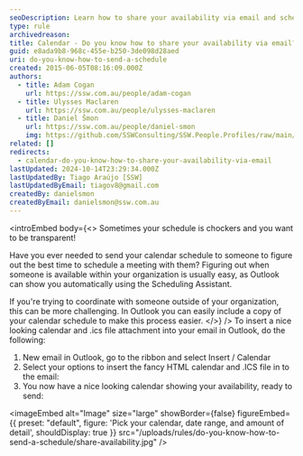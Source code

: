 ```yaml
---
seoDescription: Learn how to share your availability via email and schedule meetings efficiently using Outlook's calendar feature.
type: rule
archivedreason:
title: Calendar - Do you know how to share your availability via email?
guid: e8ada9b8-968c-455e-b250-3de098d28aed
uri: do-you-know-how-to-send-a-schedule
created: 2015-06-05T08:16:09.000Z
authors:
  - title: Adam Cogan
    url: https://ssw.com.au/people/adam-cogan
  - title: Ulysses Maclaren
    url: https://ssw.com.au/people/ulysses-maclaren
  - title: Daniel Šmon
    url: https://ssw.com.au/people/daniel-smon
    img: https://github.com/SSWConsulting/SSW.People.Profiles/raw/main/Daniel-Smon/Images/Daniel-Smon-Profile.jpg
related: []
redirects:
  - calendar-do-you-know-how-to-share-your-availability-via-email
lastUpdated: 2024-10-14T23:29:34.000Z
lastUpdatedBy: Tiago Araújo [SSW]
lastUpdatedByEmail: tiagov8@gmail.com
createdBy: danielsmon
createdByEmail: danielsmon@ssw.com.au
---
```


<introEmbed
  body={<>
Sometimes your schedule is chockers and you want to be transparent!

Have you ever needed to send your calendar schedule to someone to figure out the best time to schedule a meeting with them? Figuring out when someone is available within your organization is usually easy, as Outlook can show you automatically using the Scheduling Assistant.

If you're trying to coordinate with someone outside of your organization, this can be more challenging. In Outlook you can easily include a copy of your calendar schedule to make this process easier.
  </>}
/>
To insert a nice looking calendar and .ics file attachment into your email in Outlook, do the following:

1. New email in Outlook, go to the ribbon and select Insert / Calendar
2. Select your options to insert the fancy HTML calendar and .ICS file in to the email:
3. You now have a nice looking calendar showing your availability, ready to send:

   
<imageEmbed
  alt="Image"
  size="large"
  showBorder={false}
  figureEmbed={{
    preset: "default",
    figure: 'Pick your calendar, date range, and amount of detail',
    shouldDisplay: true
  }}
  src="/uploads/rules/do-you-know-how-to-send-a-schedule/share-availability.jpg"
/>
